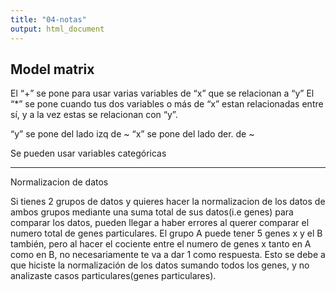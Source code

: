 ```yaml
---
title: "04-notas"
output: html_document
---
```


Model matrix
----------------
El "+" se pone para usar varias variables de "x"  que se relacionan a "y"
El "*" se pone cuando tus dos variables o más de "x" estan relacionadas entre sí, y  a la vez estas se relacionan con "y".

"y" se pone del lado izq de ~
"x" se pone del lado der. de ~

Se pueden usar variables categóricas

--------------
Normalizacion  de datos

Si tienes 2 grupos de datos y quieres hacer la normalizacion de los datos de ambos grupos mediante una suma total de sus datos(i.e genes) para comparar los datos, pueden llegar a haber errores al querer comparar el numero total de genes particulares. El grupo A puede tener 5 genes x y el B también, pero al hacer el cociente entre el numero de genes x tanto en A como en B, no necesariamente te va a dar 1 como respuesta. Esto se debe a que hiciste la normalización de los datos sumando todos los genes, y no analizaste casos particulares(genes particulares).


